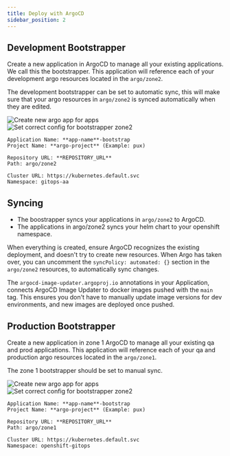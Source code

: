 ```yaml
---
title: Deploy with ArgoCD
sidebar_position: 2
---
```


## Development Bootstrapper

Create a new application in ArgoCD to manage all your existing applications. We call this the bootstrapper. This application will reference each of your development argo resources located in the `argo/zone2`.

The development bootstrapper can be set to automatic sync, this will make sure that your argo resources in `argo/zone2` is synced automatically when they are edited.

![Create new argo app for apps](/img/4-argo-bootstrapper-auto.png)
![Set correct config for bootstrapper zone2 ](/img/4-argo-aa-config.png)

```
Application Name: **app-name**-bootstrap
Project Name: **argo-project** (Example: pux)

Repository URL: **REPOSITORY_URL**
Path: argo/zone2

Cluster URL: https://kubernetes.default.svc
Namespace: gitops-aa
```

## Syncing

- The boostrapper syncs your applications in `argo/zone2` to ArgoCD.
- The applications in argo/zone2 syncs your helm chart to your openshift namespace.

When everything is created, ensure ArgoCD recognizes the existing deployment, and doesn't try to create new resources. When Argo has taken over, you can uncomment the `syncPolicy: automated: {}` section in the `argo/zone2` resources, to automatically sync changes.

The `argocd-image-updater.argoproj.io` annotations in your Application, connects ArgoCD Image Updater to docker images pushed with the `main` tag. This ensures you don't have to manually update image versions for dev environments, and new images are deployed once pushed.

## Production Bootstrapper

Create a new application in zone 1 ArgoCD to manage all your existing qa and prod applications. This application will reference each of your qa and production argo resources located in the `argo/zone1`.

The zone 1 bootstrapper should be set to manual sync.

![Create new argo app for apps](/img/4-argo-bootstrapper-manual.png)
![Set correct config for bootstrapper zone2 ](/img/4-argo-omega-config.png)

```
Application Name: **app-name**-bootstrap
Project Name: **argo-project** (Example: pux)

Repository URL: **REPOSITORY_URL**
Path: argo/zone1

Cluster URL: https://kubernetes.default.svc
Namespace: openshift-gitops
```
